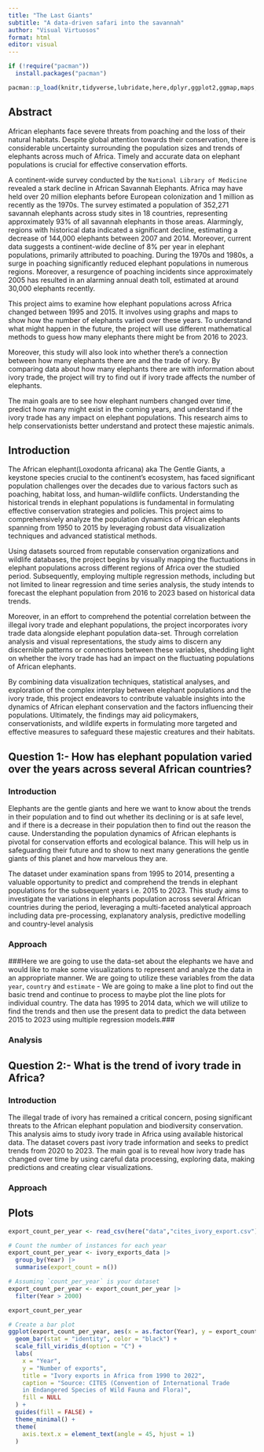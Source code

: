 ```yaml
---
title: "The Last Giants"
subtitle: "A data-driven safari into the savannah"
author: "Visual Virtuosos"
format: html
editor: visual
---
```


```r

if (!require("pacman")) 
  install.packages("pacman")

pacman::p_load(knitr,tidyverse,lubridate,here,dplyr,ggplot2,ggmap,maps,rnaturalearth,rnaturalearthdata,sf,plotly,caret,glmnet,viridis,rcartocolor)

```

## Abstract

African elephants face severe threats from poaching and the loss of their natural habitats. Despite global attention towards their conservation, there is considerable uncertainty surrounding the population sizes and trends of elephants across much of Africa. Timely and accurate data on elephant populations is crucial for effective conservation efforts.

A continent-wide survey conducted by the `National Library of Medicine` revealed a stark decline in African Savannah Elephants. Africa may have held over 20 million elephants before European colonization and 1 million as recently as the 1970s. The survey estimated a population of 352,271 savannah elephants across study sites in 18 countries, representing approximately 93% of all savannah elephants in those areas. Alarmingly, regions with historical data indicated a significant decline, estimating a decrease of 144,000 elephants between 2007 and 2014. Moreover, current data suggests a continent-wide decline of 8% per year in elephant populations, primarily attributed to poaching. During the 1970s and 1980s, a surge in poaching significantly reduced elephant populations in numerous regions. Moreover, a resurgence of poaching incidents since approximately 2005 has resulted in an alarming annual death toll, estimated at around 30,000 elephants recently.

This project aims to examine how elephant populations across Africa changed between 1995 and 2015. It involves using graphs and maps to show how the number of elephants varied over these years. To understand what might happen in the future, the project will use different mathematical methods to guess how many elephants there might be from 2016 to 2023.

Moreover, this study will also look into whether there's a connection between how many elephants there are and the trade of ivory. By comparing data about how many elephants there are with information about ivory trade, the project will try to find out if ivory trade affects the number of elephants.

The main goals are to see how elephant numbers changed over time, predict how many might exist in the coming years, and understand if the ivory trade has any impact on elephant populations. This research aims to help conservationists better understand and protect these majestic animals.

## Introduction

The African elephant(Loxodonta africana) aka The Gentle Giants, a keystone species crucial to the continent's ecosystem, has faced significant population challenges over the decades due to various factors such as poaching, habitat loss, and human-wildlife conflicts. Understanding the historical trends in elephant populations is fundamental in formulating effective conservation strategies and policies. This project aims to comprehensively analyze the population dynamics of African elephants spanning from 1950 to 2015 by leveraging robust data visualization techniques and advanced statistical methods.

Using datasets sourced from reputable conservation organizations and wildlife databases, the project begins by visually mapping the fluctuations in elephant populations across different regions of Africa over the studied period. Subsequently, employing multiple regression methods, including but not limited to linear regression and time series analysis, the study intends to forecast the elephant population from 2016 to 2023 based on historical data trends.

Moreover, in an effort to comprehend the potential correlation between the illegal ivory trade and elephant populations, the project incorporates ivory trade data alongside elephant population data-set. Through correlation analysis and visual representations, the study aims to discern any discernible patterns or connections between these variables, shedding light on whether the ivory trade has had an impact on the fluctuating populations of African elephants.

By combining data visualization techniques, statistical analyses, and exploration of the complex interplay between elephant populations and the ivory trade, this project endeavors to contribute valuable insights into the dynamics of African elephant conservation and the factors influencing their populations. Ultimately, the findings may aid policymakers, conservationists, and wildlife experts in formulating more targeted and effective measures to safeguard these majestic creatures and their habitats.

## Question 1:- How has elephant population varied over the years across several African countries?

### Introduction

Elephants are the gentle giants and here we want to know about the trends in their population and to find out whether its declining or is at safe level, and if there is a decrease in their population then to find out the reason the cause. Understanding the population dynamics of African elephants is pivotal for conservation efforts and ecological balance. This will help us in safeguarding their future and to show to next many generations the gentle giants of this planet and how marvelous they are.

The dataset under examination spans from 1995 to 2014, presenting a valuable opportunity to predict and comprehend the trends in elephant populations for the subsequent years i.e. 2015 to 2023. This study aims to investigate the variations in elephants population across several African countries during the period, leveraging a multi-faceted analytical approach including data pre-processing, explanatory analysis, predictive modelling and country-level analysis

### Approach

###Here we are going to use the data-set about the elephants we have and would like to make some visualizations to represent and analyze the data in an appropriate manner. We are going to utilize these variables from the data `year`, `country` and `estimate` - We are going to make a line plot to find out the basic trend and continue to process to maybe plot the line plots for individual country. The data has 1995 to 2014 data, which we will utilize to find the trends and then use the present data to predict the data between 2015 to 2023 using multiple regression models.###

### Analysis

## Question 2:- What is the trend of ivory trade in Africa?

### Introduction

The illegal trade of ivory has remained a critical concern, posing significant threats to the African elephant population and biodiversity conservation. This analysis aims to study ivory trade in Africa using available historical data. The dataset covers past ivory trade information and seeks to predict trends from 2020 to 2023. The main goal is to reveal how ivory trade has changed over time by using careful data processing, exploring data, making predictions and creating clear visualizations.

### Approach

## Plots

```r

export_count_per_year <- read_csv(here("data","cites_ivory_export.csv"))
```

```r

# Count the number of instances for each year
export_count_per_year <- ivory_exports_data |>
  group_by(Year) |>
  summarise(export_count = n())

# Assuming `count_per_year` is your dataset
export_count_per_year <- export_count_per_year |>
  filter(Year > 2000)

export_count_per_year

# Create a bar plot
ggplot(export_count_per_year, aes(x = as.factor(Year), y = export_count, fill = as.factor(Year))) +
  geom_bar(stat = "identity", color = "black") +
  scale_fill_viridis_d(option = "C") +
  labs(
    x = "Year",
    y = "Number of exports",
    title = "Ivory exports in Africa from 1990 to 2022",
    caption = "Source: CITES (Convention of International Trade 
    in Endangered Species of Wild Fauna and Flora)",
    fill = NULL
  ) +
  guides(fill = FALSE) +
  theme_minimal() +
  theme(
    axis.text.x = element_text(angle = 45, hjust = 1)
  )
```

```r


```
